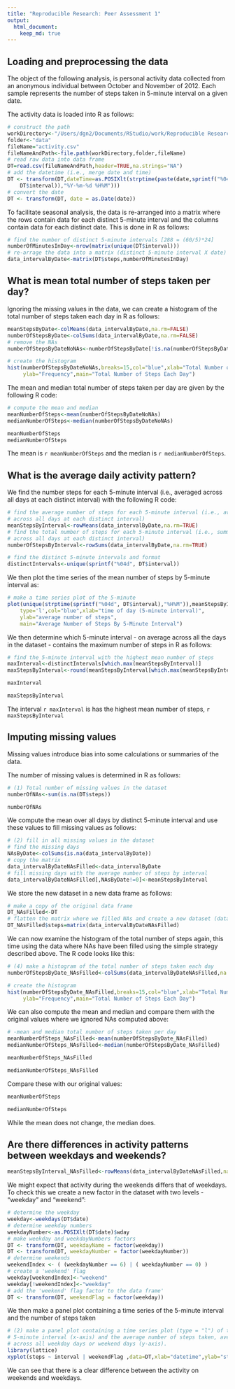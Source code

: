 ```yaml
---
title: "Reproducible Research: Peer Assessment 1"
output: 
  html_document:
    keep_md: true
---
```



## Loading and preprocessing the data

The object of the following analysis, is personal activity data collected from an
anonymous individual between October and November of 2012. Each sample represents
the number of steps taken in 5-minute interval on a given date. 

The activity data is loaded into R as follows:

```r
# construct the path
workDirectory<-"/Users/dgn2/Documents/RStudio/work/Reproducible Research"
folder<-"data"
fileName="activity.csv"
fileNameAndPath<-file.path(workDirectory,folder,fileName)
# read raw data into data frame
DT=read.csv(fileNameAndPath,header=TRUE,na.strings="NA")
# add the datetime (i.e., merge date and time)
DT <- transform(DT,dateTime=as.POSIXlt(strptime(paste(date,sprintf("%04d", 
    DT$interval)),"%Y-%m-%d %H%M")))
# convert the date
DT <- transform(DT, date = as.Date(date))
```

To facilitate seasonal analysis, the data is re-arranged into a matrix where
the rows contain data for each distinct 5-minute interval and the columns 
contain data for each distinct date. This is done in R as follows:

```r
# find the number of distinct 5-minute intervals [288 = (60/5)*24]
numberOfMinutesInDay<-nrow(matrix(unique(DT$interval)))
# re-arrage the data into a matrix (distinct 5-minute interval X date)
data_intervalByDate<-matrix(DT$steps,numberOfMinutesInDay)
```

## What is mean total number of steps taken per day?

Ignoring the missing values in the data, we can create a histogram of the total
number of steps taken each day in R as follows:

```r
meanStepsByDate<-colMeans(data_intervalByDate,na.rm=FALSE)
numberOfStepsByDate<-colSums(data_intervalByDate,na.rm=FALSE)
# remove the NAs
numberOfStepsByDateNoNAs<-numberOfStepsByDate[!is.na(numberOfStepsByDate)]

# create the histogram
hist(numberOfStepsByDateNoNAs,breaks=15,col="blue",xlab="Total Number of Steps",
     ylab="Frequency",main="Total Number of Steps Each Day")
```

The mean and median total number of steps taken per day are given by the 
following R code:

```r

# compute the mean and median
meanNumberOfSteps<-mean(numberOfStepsByDateNoNAs)
medianNumberOfSteps<-median(numberOfStepsByDateNoNAs)

meanNumberOfSteps
medianNumberOfSteps
```

The mean is `r meanNumberOfSteps` and the median is `r medianNumberOfSteps`.

## What is the average daily activity pattern?

We find the number steps for each 5-minute interval (i.e., averaged across all
days at each distinct interval) with the following R code:

```r
# find the average number of steps for each 5-minute interval (i.e., averaged 
# across all days at each distinct interval)
meanStepsByInterval<-rowMeans(data_intervalByDate,na.rm=TRUE)
# find the total number of steps for each 5-minute interval (i.e., summed 
# across all days at each distinct interval)
numberOfStepsByInterval<-rowSums(data_intervalByDate,na.rm=TRUE)

# find the distinct 5-minute intervals and format
distinctIntervals<-unique(sprintf("%04d", DT$interval))
```

We then plot the time series of the mean number of steps by 5-minute interval as: 

```r
# make a time series plot of the 5-minute 
plot(unique(strptime(sprintf("%04d", DT$interval),"%H%M")),meanStepsByInterval,
    type='l',col="blue",xlab="time of day (5-minute interval)",
    ylab="average number of steps",
    main="Average Number of Steps By 5-Minute Interval")
```

We then determine which 5-minute interval - on average across all the days in the
dataset - contains the maximum number of steps in R as follows:

```r
# find the 5-minute interval with the highest mean number of steps
maxInterval<-distinctIntervals[which.max(meanStepsByInterval)]
maxStepsByInterval<-round(meanStepsByInterval[which.max(meanStepsByInterval)])

maxInterval

maxStepsByInterval

```

The interval `r maxInterval` is has the highest mean number of steps, `r maxStepsByInterval`

## Imputing missing values
Missing values introduce bias into some calculations or summaries of the data.

The number of missing values is determined in R as follows:

```r
# (1) Total number of missing values in the dataset
numberOfNAs<-sum(is.na(DT$steps))

numberOfNAs

```

We compute the mean over all days by distinct 5-minute interval and use these 
values to fill missing values as follows:

```r
# (2) fill in all missing values in the dataset
# find the missing days
NAsByDate<-colSums(is.na(data_intervalByDate))
# copy the matrix
data_intervalByDateNAsFilled<-data_intervalByDate
# fill missing days with the average number of steps by interval
data_intervalByDateNAsFilled[,NAsByDate!=0]<-meanStepsByInterval
```

We store the new dataset in a new data frame as follows:

```r
# make a copy of the original data frame
DT_NAsFilled<-DT
# flatten the matrix where we filled NAs and create a new dataset (data frame)
DT_NAsFilled$steps=matrix(data_intervalByDateNAsFilled)
```

We can now examine the histogram of the total number of steps again, this time
using the data where NAs have been filled using the simple strategy described
above. The R code looks like this:

```r
# (4) make a histogram of the total number of steps taken each day
numberOfStepsByDate_NAsFilled<-colSums(data_intervalByDateNAsFilled,na.rm=FALSE)

# create the histogram
hist(numberOfStepsByDate_NAsFilled,breaks=15,col="blue",xlab="Total Number of Steps",
     ylab="Frequency",main="Total Number of Steps Each Day")
```

We can also compute the mean and median and compare them with the original values
where we ignored NAs computed above:

```r
# -mean and median total number of steps taken per day
meanNumberOfSteps_NAsFilled<-mean(numberOfStepsByDate_NAsFilled)
medianNumberOfSteps_NAsFilled<-median(numberOfStepsByDate_NAsFilled)

meanNumberOfSteps_NAsFilled

medianNumberOfSteps_NAsFilled

```

Compare these with our original values:

```r
meanNumberOfSteps

medianNumberOfSteps
```

While the mean does not change, the median does.

## Are there differences in activity patterns between weekdays and weekends?

```r
meanStepsByInterval_NAsFilled<-rowMeans(data_intervalByDateNAsFilled,na.rm=FALSE)
```

We might expect that activity during the weekends differs that of weekdays. To
check this we create a new factor in the dataset with two levels - "weekday"
and "weekend":

```r
# determine the weekday
weekday<-weekdays(DT$date)
# determine weekday numbers
weekdayNumber<-as.POSIXlt(DT$date)$wday
# make weekday and weekdayNumbers factors
DT <- transform(DT, weekdayName = factor(weekday))
DT <- transform(DT, weekdayNumber = factor(weekdayNumber))
# determine weekends
weekendIndex <- ( (weekdayNumber == 6) | ( weekdayNumber == 0) )
# create a 'weekend' flag
weekday[weekendIndex]<-"weekend"
weekday[!weekendIndex]<-"weekday"
# add the 'weekend' flag factor to the data frame'
DT <- transform(DT, weekendFlag = factor(weekday))
```

We then make a panel plot containing a time series of the 5-minute interval and 
the number of steps taken  

```r
# (2) make a panel plot containing a time series plot (type = "l") of the 
# 5-minute interval (x-axis) and the average number of steps taken, averaged
# across all weekday days or weekend days (y-axis). 
library(lattice)
xyplot(steps ~ interval | weekendFlag ,data=DT,xlab="datetime",ylab="steps",layout=c(1,2))
```

We can see that there is a clear difference between the activity on weekends and weekdays.